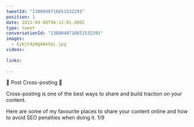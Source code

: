 ```yaml
---
tweetId: "1380040716651532293"
position: 1
date: 2021-04-08T06:12:01.000Z
type: tweet
conversationId: "1380040716651532293"
images:
  - Eybjt4yWgAAeVpL.jpg
videos:
  
links:
  
---
```

🌟 Post Cross-posting 🌟

Cross-posting is one of the best ways to share and build traction on your content. 

Here are some of my favourite places to share your content online and how to avoid SEO penalties when doing it. 1/9 
